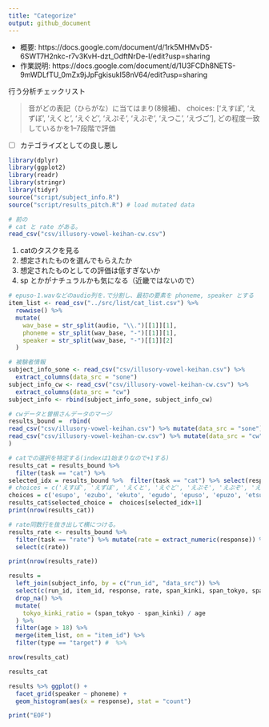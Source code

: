 ```yaml
---
title: "Categorize"
output: github_document
---
```


- 概要: https://docs.google.com/document/d/1rk5MHMvD5-6SWT7H2nkc-r7v3KvH-dzt_OdftNrDe-I/edit?usp=sharing
- 作業説明: https://docs.google.com/document/d/1U3FCDh8NETS-9mWDLfTU_0mZx9jJpFgkisukI58nV64/edit?usp=sharing

行う分析チェックリスト

> 音がどの表記（ひらがな）に当てはまり(8候補)、
> choices: ['えすぽ', 'えずぼ', 'えくと', 'えぐど', 'えぷそ', 'えぶぞ', 'えつこ', 'えづご'],
> どの程度一致しているかを1--7段階で評価

- [ ] カテゴライズとしての良し悪し

```r
library(dplyr)
library(ggplot2)
library(readr)
library(stringr)
library(tidyr)
source("script/subject_info.R")
source("script/results_pitch.R") # load mutated data
```
```r
# 前の
# cat と rate がある。
read_csv("csv/illusory-vowel-keihan-cw.csv")
```

1. catのタスクを見る
  1. 想定されたものを選んでもらえたか
  1. 想定されたものとしての評価は低すぎないか
  1. sp とかがナチュラルかも気になる（近畿ではないので）

```r
# epuso-1.wavなどのaudio列を.で分割し、最初の要素を phoneme, speaker とする
item_list <- read_csv("../src/list/cat_list.csv") %>%
  rowwise() %>%
  mutate(
    wav_base = str_split(audio, "\\.")[[1]][1],
    phoneme = str_split(wav_base, "-")[[1]][1],
    speaker = str_split(wav_base, "-")[[1]][2]
  )

# 被験者情報
subject_info_sone <- read_csv("csv/illusory-vowel-keihan.csv") %>%
  extract_columns(data_src = "sone")
subject_info_cw <- read_csv("csv/illusory-vowel-keihan-cw.csv") %>%
  extract_columns(data_src = "cw")
subject_info <- rbind(subject_info_sone, subject_info_cw)

# cwデータと曽根さんデータのマージ
results_bound =  rbind(
read_csv("csv/illusory-vowel-keihan.csv") %>% mutate(data_src = "sone"),
read_csv("csv/illusory-vowel-keihan-cw.csv") %>% mutate(data_src = "cw")
)
```


```r
# catでの選択を特定する(indexは1始まりなので+1する)
results_cat = results_bound %>% 
  filter(task == "cat") %>%
selected_idx = results_bound %>%  filter(task == "cat") %>% select(response) %>% unlist %>% as.integer()
# choices = c('えすぽ', 'えずぼ', 'えくと', 'えぐど', 'えぷそ', 'えぶぞ', 'えつこ', 'えづご')
choices = c('esupo', 'ezubo', 'ekuto', 'egudo', 'epuso', 'epuzo', 'etsuko', 'edzugo')
results_cat$selected_choice =  choices[selected_idx+1]
print(nrow(results_cat))

# rate同数行を抜き出して横につける。
results_rate <- results_bound %>% 
  filter(task == "rate") %>% mutate(rate = extract_numeric(response)) %>% 
  select(c(rate))

print(nrow(results_rate))
```


```r
results = 
  left_join(subject_info, by = c("run_id", "data_src")) %>%
  select(c(run_id, item_id, response, rate, span_kinki, span_tokyo, span_unknown, age, data_src, type)) %>%
  drop_na() %>%
  mutate(
    tokyo_kinki_ratio = (span_tokyo - span_kinki) / age
  ) %>%
  filter(age > 18) %>%
  merge(item_list, on = "item_id") %>%
  filter(type == "target") #  %>%

nrow(results_cat)

results_cat
```



```r
results %>% ggplot() +
  facet_grid(speaker ~ phoneme) +
  geom_histogram(aes(x = response), stat = "count")
```

```r
print("EOF")
```
